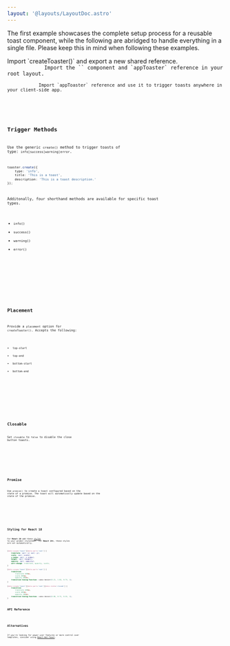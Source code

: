 ```yaml
---
layout: '@layouts/LayoutDoc.astro'
---
```





The first example showcases the complete setup process for a reusable toast component, while the following are abridged to handle everything in a single file. Please keep this in mind when following these examples.

<Preview client:load>
	<Fragment slot="preview">
		<Example client:visible />
	</Fragment>
	<Fragment slot="code">
		<div class="space-y-4">
			Import `createToaster()` and export a new shared reference.
			<Code code={ToasterReuseUtil} lang="ts" />
			Import the `<Toaster>` component and `appToaster` reference in your root layout.
			<Code code={ExampleReuseLayoutRaw} lang="tsx" />
			Import `appToaster` reference and use it to trigger toasts anywhere in your client-side app.
			<Code code={ExampleReusePageRaw} lang="tsx" />
		</div>
	</Fragment>
</Preview>

## Trigger Methods

Use the generic `create()` method to trigger toasts of type: `info|success|warning|error`.

```ts
toaster.create({
	type: 'info',
	title: 'This is a toast',
	description: 'This is a toast description.'
});
```

Additonally, four shorthand methods are available for specific toast types.

- `info()`
- `success()`
- `warning()`
- `error()`

<Preview client:load>
	<Fragment slot="preview">
		<ExampleType client:visible />
	</Fragment>
	<Fragment slot="code">
		<Code code={ExampleTypeRaw} lang="tsx" />
	</Fragment>
</Preview>

## Placement

Provide a `placement` option for `createToaster()`. Accepts the following:

- `top-start`
- `top-end`
- `bottom-start`
- `bottom-end`

<Preview client:load>
	<Fragment slot="preview">
		<ExamplePlacement client:visible />
	</Fragment>
	<Fragment slot="code">
		<Code code={ExamplePlacementRaw} lang="tsx" />
	</Fragment>
</Preview>

## Closable

Set `closable` to `false` to disable the close button toasts.

<Preview client:load>
	<Fragment slot="preview">
		<ExampleClosable client:visible closable={false} />
	</Fragment>
	<Fragment slot="code">
		<Code code={ExampleClosableRaw} lang="tsx" />
	</Fragment>
</Preview>

## Promise

Use `promise()` to create a toast configured based on the state of a promise. The toast will automatically update based on the state of the promise.

<Preview client:load>
	<Fragment slot="preview">
		<ExamplePromise client:visible />
	</Fragment>
	<Fragment slot="code">
		<Code code={ExamplePromiseRaw} lang="tsx" />
	</Fragment>
</Preview>

## Styling for React 18

For **React 18** add these [styles](https://zagjs.com/components/react/toast#requirement) to your global stylesheet.
For **React 19+**, these styles are set automatically.

```css title="styles.css"
[data-scope='toast'][data-part='root'] {
	translate: var(--x) var(--y);
	scale: var(--scale);
	z-index: var(--z-index);
	height: var(--height);
	opacity: var(--opacity);
	will-change: translate, opacity, scale;
}

[data-scope='toast'][data-part='root'] {
	transition:
		translate 400ms,
		scale 400ms,
		opacity 400ms;
	transition-timing-function: cubic-bezier(0.21, 1.02, 0.73, 1);
}

[data-scope='toast'][data-part='root'][data-state='closed'] {
	transition:
		translate 400ms,
		scale 400ms,
		opacity 200ms;
	transition-timing-function: cubic-bezier(0.06, 0.71, 0.55, 1);
}
```

## API Reference

<ApiTable />

## Alternatives

If you're looking for power user features or more control over templates, consider using [React-Hot-Toast](https://react-hot-toast.com/).

